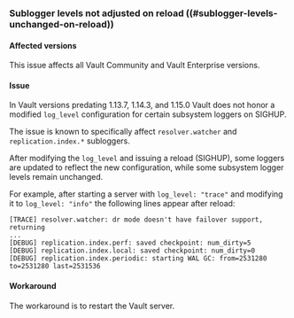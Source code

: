 ### Sublogger levels not adjusted on reload ((#sublogger-levels-unchanged-on-reload))

#### Affected versions

This issue affects all Vault Community and Vault Enterprise versions.

#### Issue

In Vault versions predating 1.13.7, 1.14.3, and 1.15.0 Vault does not honor a
modified `log_level` configuration for certain subsystem loggers on SIGHUP.

The issue is known to specifically affect `resolver.watcher` and
`replication.index.*` subloggers.

After modifying the `log_level` and issuing a reload (SIGHUP), some loggers are
updated to reflect the new configuration, while some subsystem logger levels
remain unchanged.

For example, after starting a server with `log_level: "trace"` and modifying it
to `log_level: "info"` the following lines appear after reload:

```
[TRACE] resolver.watcher: dr mode doesn't have failover support, returning
...
[DEBUG] replication.index.perf: saved checkpoint: num_dirty=5
[DEBUG] replication.index.local: saved checkpoint: num_dirty=0
[DEBUG] replication.index.periodic: starting WAL GC: from=2531280 to=2531280 last=2531536
```

#### Workaround

The workaround is to restart the Vault server.

